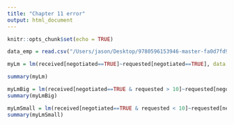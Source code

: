 ```yaml
---
title: "Chapter 11 error"
output: html_document
---
```


```r
knitr::opts_chunk$set(echo = TRUE)
```

```r
data_emp = read.csv("/Users/jason/Desktop/9780596153946-master-fa0d7fd942498b1bd8dc8d1298cb9eb07c52fba4/hfda_ch10_employees.csv")

myLm = lm(received[negotiated==TRUE]~requested[negotiated==TRUE], data = data_emp)

summary(myLm)

myLmBig = lm(received[negotiated==TRUE & requested > 10]~requested[negotiated==TRUE & requested > 10], data = data_emp)
summary(myLmBig)

myLmSmall = lm(received[negotiated==TRUE & requested < 10]~requested[negotiated==TRUE & requested < 10], data = data_emp)
summary(myLmSmall)
```